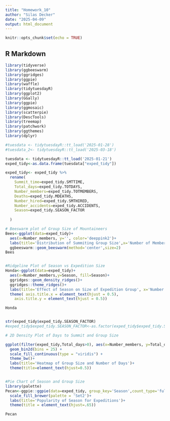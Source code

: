 ```yaml
---
title: "Homework_10"
author: "Silas Decker"
date: "2025-04-09"
output: html_document
---
```


```r
knitr::opts_chunk$set(echo = TRUE)
```

## R Markdown

```r

library(tidyverse)
library(ggbeeswarm)
library(ggridges)
library(ggpie)
library(waffle)
library(tidytuesdayR)
library(ggplot2)
library(GGally)
library(ggpie)
library(ggmosaic)
library(scatterpie)
library(DescTools)
library(treemap)
library(patchwork)
library(ggthemes)
library(dplyr)

#tuesdata <- tidytuesdayR::tt_load('2025-01-28')
#tuesdata_2<- tidytuesdayR::tt_load('2025-03-18')


```

```r
tuesdata <- tidytuesdayR::tt_load('2025-01-21')
exped_tidy<-as.data.frame(tuesdata["exped_tidy"])

exped_tidy<- exped_tidy %>%
  rename(
    Summit_time=exped_tidy.SMTTIME,
    Total_days=exped_tidy.TOTDAYS,
    Number_members=exped_tidy.TOTMEMBERS,
    Deaths=exped_tidy.MDEATHS,
    Number_hired=exped_tidy.SMTHIRED,
    Number_accidents=exped_tidy.ACCIDENTS,
    Season=exped_tidy.SEASON_FACTOR
    
  )

```

```r
# Beeswarm plot of Group Size of Mountaineers 
Bees<-ggplot(data=exped_tidy)+
  aes(x=Number_members, y='', color='deeppink2')+
  labs(title='Distribution of Summiting Group Size',x='Number of Members',y='Count')+
  ggbeeswarm::geom_beeswarm(method='center',size=2)
Bees



```
 
```r
#Ridgeline Plot of Season vs Expedition Size  
Honda<-ggplot(data=exped_tidy)+
  aes(x=Number_members,y=Season, fill=Season)+
  ggridges::geom_density_ridges()+
  ggridges::theme_ridges()+
  labs(title='Effect of Season on Size of Expedition Group', x='Number of Members',y='Season')+
  theme( axis.title.x = element_text(hjust = 0.5),  
    axis.title.y = element_text(hjust = 0.5))

Honda


str(exped_tidy$exped_tidy.SEASON_FACTOR)
#exped_tidy$exped_tidy.SEASON_FACTOR<-as.factor(exped_tidy$exped_tidy.SEASON_FACTOR)
```

```r
# 2D Density Plot of Days to Summit and Group Size 

ggplot(filter(exped_tidy,Total_days>0), aes(x=Number_members, y=Total_days) ) +
  geom_bin2d(bins = 25) +
  scale_fill_continuous(type = "viridis") +
  theme_bw()+
  labs(title='Heatmap of Group Size and Number of Days')+
  theme(title=element_text(hjust=0.5))



```
```r
#Pie Chart of Season and Group Size 
library(palette)
Pecan<-ggpie::ggpie(data=exped_tidy, group_key='Season',count_type='full', label_info='ratio', label_type='circle')+
  scale_fill_brewer(palette = 'Set2')+
  labs(title='Popularity of Season for Expeditions')+
  theme(title = element_text(hjust=.65))

Pecan 

```

